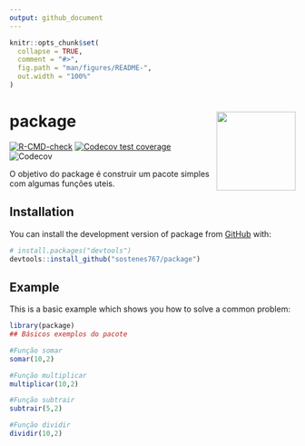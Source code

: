 ```yaml
---
output: github_document
---
```


<!-- README.md is generated from README.Rmd. Please edit that file -->

```r
knitr::opts_chunk$set(
  collapse = TRUE,
  comment = "#>",
  fig.path = "man/figures/README-",
  out.width = "100%"
)
```

# package <img src="man/figures/logo.png" align="right" height="139" alt="" />

<!-- badges: start -->
[![R-CMD-check](https://github.com/sostenes767/package/actions/workflows/R-CMD-check.yaml/badge.svg)](https://github.com/sostenes767/package/actions/workflows/R-CMD-check.yaml)
[![Codecov test coverage](https://codecov.io/gh/sostenes767/package/branch/master/graph/badge.svg)](https://app.codecov.io/gh/sostenes767/package?branch=master)
![Codecov](https://img.shields.io/codecov/c/github/sostenes767/package)
<!-- badges: end -->

O objetivo do package é construir um pacote simples com algumas funções uteis.

## Installation

You can install the development version of package from [GitHub](https://github.com/) with:

``` r
# install.packages("devtools")
devtools::install_github("sostenes767/package")
```

## Example

This is a basic example which shows you how to solve a common problem:

```r
library(package)
## Básicos exemplos do pacote

#Função somar
somar(10,2)

#Função multiplicar
multiplicar(10,2)

#Função subtrair
subtrair(5,2)

#Função dividir
dividir(10,2)



```

